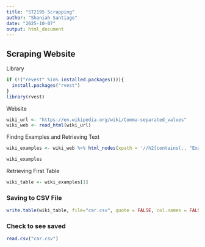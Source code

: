 ---
title: "ST2195 Scrapping"
author: "Shaniah Santiago"
date: "2025-10-07"
output: html_document
---
## Scraping Website
Library
```{r}
if (!("revest" %in% installed.packages())){
  install.packages("rvest")
}
library(rvest)
```

Website
```{r}
wiki_url <- "https://en.wikipedia.org/wiki/Comma-separated_values"
wiki_web <- read_html(wiki_url)
```

Findng Examples and Retrieving Text
```{r}
wiki_examples <- wiki_web %>% html_nodes(xpath = '//h2[contains(., "Example")]//following-sibling::pre') %>% html_text()

wiki_examples
```
Retrieving First Table
```{r}
wiki_table <- wiki_examples[1]
```

### Saving to CSV File
```{r}
write.table(wiki_table, file="car.csv", quote = FALSE, col.names = FALSE, row.names = FALSE, append = FALSE)
```

### Check to see saved
```{r}
read.csv("car.csv")
```

